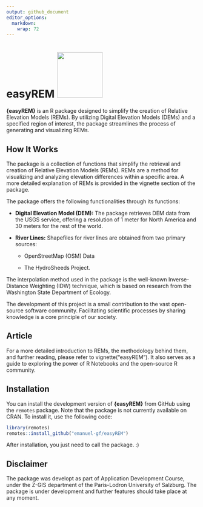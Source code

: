 ```yaml
---
output: github_document
editor_options: 
  markdown: 
    wrap: 72
---
```


# easyREM ![](man/figures/DanCoeCarto_REM.png){width="120" fig.align="right"}

**{easyREM}** is an R package designed to simplify the creation of
Relative Elevation Models (REMs). By utilizing Digital Elevation Models
(DEMs) and a specified region of interest, the package streamlines the
process of generating and visualizing REMs.

## How It Works

The package is a collection of functions that simplify the retrieval and
creation of Relative Elevation Models (REMs). REMs are a method for
visualizing and analyzing elevation differences within a specific area.
A more detailed explanation of REMs is provided in the vignette section
of the package.

The package offers the following functionalities through its functions:

-   **Digital Elevation Model (DEM):** The package retrieves DEM data
    from the USGS service, offering a resolution of 1 meter for North
    America and 30 meters for the rest of the world.

-   **River Lines:** Shapefiles for river lines are obtained from two
    primary sources:

    -   OpenStreetMap (OSM) Data

    -   The HydroSheeds Project.

The interpolation method used in the package is the well-known
Inverse-Distance Weighting (IDW) technique, which is based on research
from the Washington State Department of Ecology.

The development of this project is a small contribution to the vast
open-source software community. Facilitating scientific processes by
sharing knowledge is a core principle of our society.

## Article

For a more detailed introduction to REMs, the methodology behind them,
and further reading, please refer to vignette("easyREM"). It also serves as a
guide to exploring the power of R Notebooks and the open-source R
community.

## Installation

You can install the development version of **{easyREM}** from GitHub
using the `remotes` package. Note that the package is not currently
available on CRAN. To install it, use the following code:

``` r
library(remotes)
remotes::install_github("emanuel-gf/easyREM")
```

After installation, you just need to call the package. :)

## Disclaimer

The package was developt as part of Application Development Course,
under the Z-GIS department of the Paris-Lodron University of Salzburg.
The package is under development and further features should take place
at any moment.
